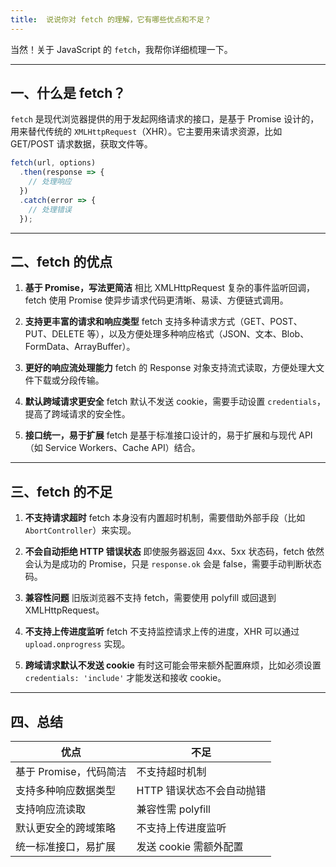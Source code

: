 ```yaml
---
title: 	说说你对 fetch 的理解，它有哪些优点和不足？
---
```


当然！关于 JavaScript 的 `fetch`，我帮你详细梳理一下。

---

## 一、什么是 fetch？

`fetch` 是现代浏览器提供的用于发起网络请求的接口，是基于 Promise 设计的，用来替代传统的 `XMLHttpRequest`（XHR）。它主要用来请求资源，比如 GET/POST 请求数据，获取文件等。

```js
fetch(url, options)
  .then(response => {
    // 处理响应
  })
  .catch(error => {
    // 处理错误
  });
```

---

## 二、fetch 的优点

1. **基于 Promise，写法更简洁**
   相比 XMLHttpRequest 复杂的事件监听回调，fetch 使用 Promise 使异步请求代码更清晰、易读、方便链式调用。

2. **支持更丰富的请求和响应类型**
   fetch 支持多种请求方式（GET、POST、PUT、DELETE 等），以及方便处理多种响应格式（JSON、文本、Blob、FormData、ArrayBuffer）。

3. **更好的响应流处理能力**
   fetch 的 Response 对象支持流式读取，方便处理大文件下载或分段传输。

4. **默认跨域请求更安全**
   fetch 默认不发送 cookie，需要手动设置 `credentials`，提高了跨域请求的安全性。

5. **接口统一，易于扩展**
   fetch 是基于标准接口设计的，易于扩展和与现代 API（如 Service Workers、Cache API）结合。

---

## 三、fetch 的不足

1. **不支持请求超时**
   fetch 本身没有内置超时机制，需要借助外部手段（比如 `AbortController`）来实现。

2. **不会自动拒绝 HTTP 错误状态**
   即使服务器返回 4xx、5xx 状态码，fetch 依然会认为是成功的 Promise，只是 `response.ok` 会是 false，需要手动判断状态码。

3. **兼容性问题**
   旧版浏览器不支持 fetch，需要使用 polyfill 或回退到 XMLHttpRequest。

4. **不支持上传进度监听**
   fetch 不支持监控请求上传的进度，XHR 可以通过 `upload.onprogress` 实现。

5. **跨域请求默认不发送 cookie**
   有时这可能会带来额外配置麻烦，比如必须设置 `credentials: 'include'` 才能发送和接收 cookie。

---

## 四、总结

| 优点              | 不足              |
| --------------- | --------------- |
| 基于 Promise，代码简洁 | 不支持超时机制         |
| 支持多种响应数据类型      | HTTP 错误状态不会自动抛错 |
| 支持响应流读取         | 兼容性需 polyfill   |
| 默认更安全的跨域策略      | 不支持上传进度监听       |
| 统一标准接口，易扩展      | 发送 cookie 需额外配置 |


